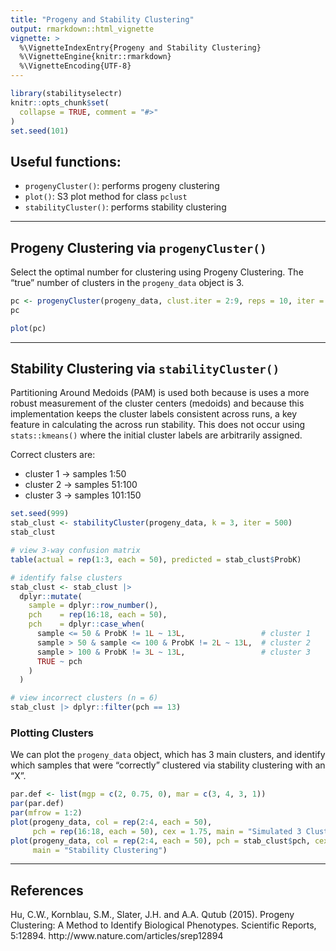 ```yaml
---
title: "Progeny and Stability Clustering"
output: rmarkdown::html_vignette
vignette: >
  %\VignetteIndexEntry{Progeny and Stability Clustering}
  %\VignetteEngine{knitr::rmarkdown}
  %\VignetteEncoding{UTF-8}
---
```


```r
library(stabilityselectr)
knitr::opts_chunk$set(
  collapse = TRUE, comment = "#>"
)
set.seed(101)
```


## Useful functions:

* `progenyCluster()`: performs progeny clustering
* `plot()`: S3 plot method for class `pclust`
* `stabilityCluster()`: performs stability clustering


--------------


## Progeny Clustering via `progenyCluster()`

Select the optimal number for clustering using Progeny Clustering. The "true"
number of clusters in the `progeny_data` object is 3.



```r
pc <- progenyCluster(progeny_data, clust.iter = 2:9, reps = 10, iter = 25, size = 6)
pc
```

```r
plot(pc)
```


-------------



## Stability Clustering via `stabilityCluster()`

Partitioning Around Medoids (PAM) is used both because
is uses a more robust measurement of the cluster centers (medoids) and
because this implementation keeps the cluster labels consistent across
runs, a key feature in calculating the across run stability. This does
not occur using `stats::kmeans()` where the initial cluster
labels are arbitrarily assigned.

Correct clusters are:

* cluster 1 -> samples 1:50
* cluster 2 -> samples 51:100
* cluster 3 -> samples 101:150

```r
set.seed(999)
stab_clust <- stabilityCluster(progeny_data, k = 3, iter = 500)
stab_clust

# view 3-way confusion matrix
table(actual = rep(1:3, each = 50), predicted = stab_clust$ProbK)

# identify false clusters
stab_clust <- stab_clust |>
  dplyr::mutate(
    sample = dplyr::row_number(),
    pch    = rep(16:18, each = 50),
    pch    = dplyr::case_when(
      sample <= 50 & ProbK != 1L ~ 13L,                 # cluster 1
      sample > 50 & sample <= 100 & ProbK != 2L ~ 13L,  # cluster 2
      sample > 100 & ProbK != 3L ~ 13L,                 # cluster 3
      TRUE ~ pch
    )
  )

# view incorrect clusters (n = 6)
stab_clust |> dplyr::filter(pch == 13)
```


### Plotting Clusters

We can plot the `progeny_data` object, which has 3 main clusters, and identify
which samples that were "correctly" clustered via stability clustering with
an "X".

```r
par.def <- list(mgp = c(2, 0.75, 0), mar = c(3, 4, 3, 1))
par(par.def)
par(mfrow = 1:2)
plot(progeny_data, col = rep(2:4, each = 50),
     pch = rep(16:18, each = 50), cex = 1.75, main = "Simulated 3 Cluster Data")
plot(progeny_data, col = rep(2:4, each = 50), pch = stab_clust$pch, cex = 1.75,
     main = "Stability Clustering")
```


-------------------

## References
Hu, C.W., Kornblau, S.M., Slater, J.H. and A.A. Qutub (2015).
Progeny Clustering: A Method to Identify Biological Phenotypes. Scientific Reports,
5:12894. http://www.nature.com/articles/srep12894
